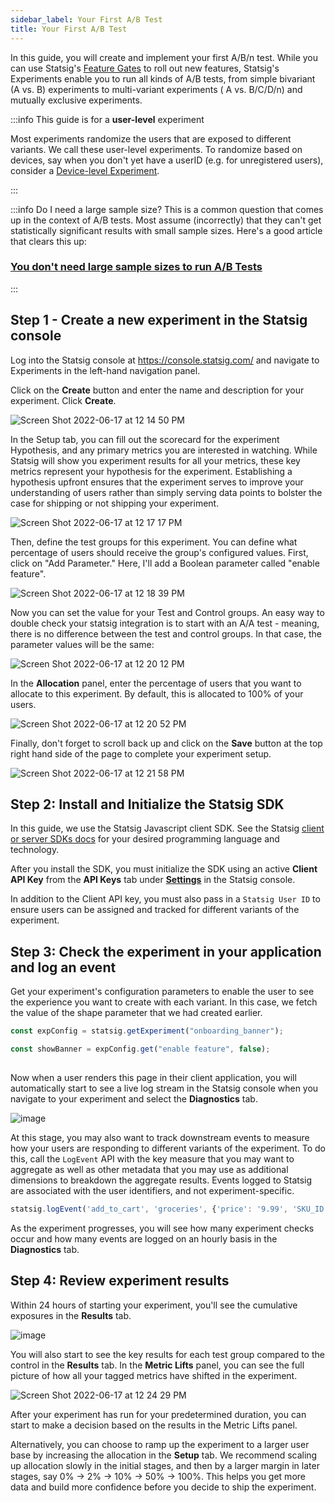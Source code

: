 ```yaml
---
sidebar_label: Your First A/B Test
title: Your First A/B Test
---
```



In this guide, you will create and implement your first A/B/n test. While you can use Statsig's [Feature Gates](https://docs.statsig.com/guides/first-feature) to roll out new features, Statsig's Experiments enable you to run all kinds of A/B tests, from simple bivariant (A vs. B) experiments to multi-variant experiments ( A vs. B/C/D/n) and mutually exclusive experiments.

:::info This guide is for a **user-level** experiment

Most experiments randomize the users that are exposed to different variants. We call these user-level experiments. To randomize based on devices, say when you don't yet have a userID (e.g. for unregistered users), consider a [Device-level Experiment](https://docs.statsig.com/guides/first-device-level-experiment).

:::

:::info Do I need a large sample size?
This is a common question that comes up in the context of A/B tests. Most assume (incorrectly) that they can't get statistically significant results with small sample sizes. Here's a good article that clears this up:

### [You don't need large sample sizes to run A/B Tests](https://blog.statsig.com/you-dont-need-large-sample-sizes-to-run-a-b-tests-6044823e9992)

:::

## Step 1 - Create a new experiment in the Statsig console

Log into the Statsig console at https://console.statsig.com/ and navigate to Experiments in the left-hand navigation panel.

Click on the **Create** button and enter the name and description for your experiment. Click **Create**.

![Screen Shot 2022-06-17 at 12 14 50 PM](https://user-images.githubusercontent.com/74584483/174388297-9ce44f6f-7557-4873-b208-62501a25f4c8.png)

In the Setup tab, you can fill out the scorecard for the experiment Hypothesis, and any primary metrics you are interested in watching.  While Statsig will show you experiment results for all your metrics, these key metrics represent your hypothesis for the experiment. Establishing a hypothesis
upfront ensures that the experiment serves to improve your understanding of users rather than simply serving data points to bolster the case for shipping or not shipping your experiment.   

![Screen Shot 2022-06-17 at 12 17 17 PM](https://user-images.githubusercontent.com/74584483/174388696-4db2e3ce-69a0-400a-9cc3-b0d67bf1b097.png)

Then, define the test groups for this experiment. You can define what percentage of users should receive the group's configured values. First, click on "Add Parameter."  Here, I'll add a Boolean parameter called "enable feature".

![Screen Shot 2022-06-17 at 12 18 39 PM](https://user-images.githubusercontent.com/74584483/174388767-0944b5b4-7c30-40a4-a8d4-5f6263e9f8cb.png)

Now you can set the value for your Test and Control groups.  An easy way to double check your statsig integration is to start with an A/A test - meaning, there is no difference between the test and control groups.  In that case, the parameter values will be the same:

![Screen Shot 2022-06-17 at 12 20 12 PM](https://user-images.githubusercontent.com/74584483/174388919-e1cb424d-1c62-43d5-a90f-e6a6dfcb5083.png)

In the **Allocation** panel, enter the percentage of users that you want to allocate to this experiment. By default, this is allocated to 100% of your users.

![Screen Shot 2022-06-17 at 12 20 52 PM](https://user-images.githubusercontent.com/74584483/174388979-5fbbcaa7-9b72-4cf6-be91-449c74ae556c.png)

Finally, don't forget to scroll back up and click on the **Save** button at the top right hand side of the page to complete your experiment setup.

![Screen Shot 2022-06-17 at 12 21 58 PM](https://user-images.githubusercontent.com/74584483/174389126-c666be40-db36-44be-b02a-af29258e374f.png)

## Step 2: Install and Initialize the Statsig SDK

In this guide, we use the Statsig Javascript client SDK. See the Statsig [client or server SDKs docs](https://docs.statsig.com/#sdks) for your desired programming language and technology.

<Install />

After you install the SDK, you must initialize the SDK using an active **Client API Key** from the **API Keys** tab under **[Settings](https://console.statsig.com/settings)** in the Statsig console.

In addition to the Client API key, you must also pass in a `Statsig User ID` to ensure users can be assigned and tracked for different variants of the experiment.

<Initialize />

## Step 3: Check the experiment in your application and log an event

Get your experiment's configuration parameters to enable the user to see the experience you want to create with each variant. In this case, we fetch the value of the shape parameter that we had created earlier.

```jsx
const expConfig = statsig.getExperiment("onboarding_banner");

const showBanner = expConfig.get("enable feature", false);
 
```

Now when a user renders this page in their client application, you will automatically start to see a live log stream in the Statsig console when you navigate to your experiment and select the **Diagnostics** tab.

![image](https://user-images.githubusercontent.com/1315028/139113152-7d19afa1-733f-4ee4-b788-3d39cecedae1.png)

At this stage, you may also want to track downstream events to measure how your users are responding to different variants of the experiment. To do this, call the `LogEvent` API with the key measure that you may want to aggregate as well as other metadata that you may use as additional dimensions to breakdown the aggregate results.  Events logged to Statsig are associated with the user identifiers, and not experiment-specific.

```jsx
statsig.logEvent('add_to_cart', 'groceries', {'price': '9.99', 'SKU_ID': 'SKU-123'});
```

As the experiment progresses, you will see how many experiment checks occur and how many events are logged on an hourly basis in the **Diagnostics** tab.


## Step 4: Review experiment results

Within 24 hours of starting your experiment, you'll see the cumulative exposures in the **Results** tab.

![image](https://user-images.githubusercontent.com/1315028/154574304-79b564b3-0833-49d5-bc65-427b59051343.png)

You will also start to see the key results for each test group compared to the control in the **Results** tab. In the **Metric Lifts** panel, you can see the full picture of how all your tagged metrics have shifted in the experiment.

![Screen Shot 2022-06-17 at 12 24 29 PM](https://user-images.githubusercontent.com/74584483/174389478-2c0c306a-38c8-4c11-998d-f914778d20c6.png)

After your experiment has run for your predetermined duration, you can start to make a decision based on the results in the Metric Lifts panel.

Alternatively, you can choose to ramp up the experiment to a larger user base by increasing the allocation in the **Setup** tab. We recommend scaling up allocation slowly in the initial stages, and then by a larger margin in later stages, say 0% -> 2% -> 10% -> 50% -> 100%. This helps you get more data and build more confidence before you decide to ship the experiment. 

